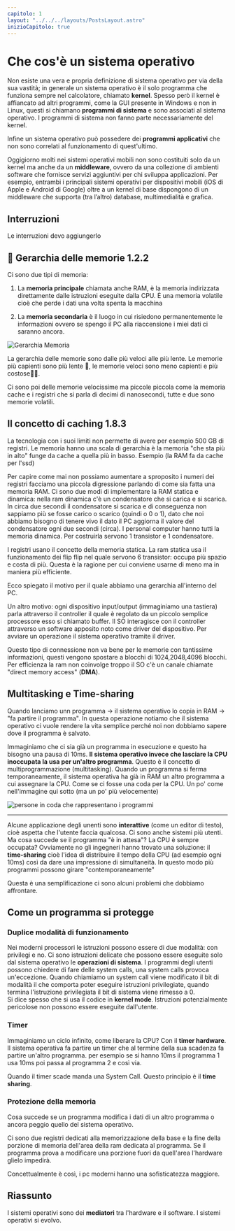 ```yaml
---
capitolo: 1
layout: "../../../layouts/PostsLayout.astro"
inizioCapitolo: true
---
```


# Che cos'è un sistema operativo

Non esiste una vera e propria definizione di sistema operativo per via della sua vastità; in generale
un sistema operativo è il solo programma che funziona sempre nel calcolatore, chiamato **kernel**.
Spesso però il kernel è affiancato ad altri programmi, come la GUI presente in Windows e non in Linux, questi si chiamano
**programmi di sistema** e sono associati al sistema operativo. I programmi di sistema non fanno parte necessariamente del kernel.

Infine un sistema operativo può possedere dei **programmi applicativi** che non sono correlati al funzionamento di quest'ultimo.

Oggigiorno molti nei sistemi operativi mobili non sono costituiti solo da un kernel ma anche da un **middleware**, ovvero da una collezione
di ambienti software che fornisce servizi aggiuntivi per chi
sviluppa applicazioni. Per esempio, entrambi i principali sistemi operativi per dispositivi mobili (iOS di Apple e Android di Google) oltre a un kernel di base dispongono di un middleware che supporta (tra l’altro) database, multimedialità e grafica.

## Interruzioni

Le interruzioni devo aggiungerlo

## 📝 Gerarchia delle memorie 1.2.2

Ci sono due tipi di memoria:

1. La **memoria principale** chiamata anche RAM, è la memoria indirizzata direttamente dalle istruzioni eseguite dalla CPU. È una memoria volatile cioè che perde i dati una volta spenta la macchina

2. La **memoria secondaria** è il luogo in cui risiedono permanentemente le informazioni ovvero se spengo il PC alla riaccensione i miei dati ci saranno ancora.

![Gerarchia Memoria](https://storage.googleapis.com/pubblico-sito-edoardo/gerarchia.png)

La gerarchia delle memorie sono dalle più veloci alle più lente. Le memorie più capienti sono più lente 🐌, le memorie veloci sono meno capienti e più costose🤑🫰.

Ci sono poi delle memorie velocissime ma piccole piccola come la memoria cache e i registri che si parla di decimi di nanosecondi, tutte e due sono memorie volatili.

## Il concetto di caching 1.8.3

La tecnologia con i suoi limiti non permette di avere per esempio 500 GB di registri.
Le memoria hanno una scala di gerarchia è la memoria "che sta più in alto" funge da cache a quella più in basso. Esempio (la RAM fa da cache per l'ssd)

Per capire come mai non possiamo aumentare a sproposito i numeri dei registri facciamo una piccola digressione parlando di come sia fatta una memoria RAM.
Ci sono due modi di implementare la RAM statica e dinamica:
nella ram dinamica c'è un condensatore che si carica e si scarica. In circa due secondi il condensatore si scarica e di conseguenza non sappiamo più se fosse carico o scarico (quindi o 0 o 1), dato che noi abbiamo bisogno di tenere vivo il dato il PC aggiorna il valore del condensatore ogni due secondi (circa). I personal computer hanno tutti la memoria dinamica. Per costruirla servono 1 transistor e 1 condensatore.

I registri usano il concetto della memoria statica. La ram statica usa il funzionamento dei flip flip nel quale servono 6 transistor: occupa più spazio e costa di più. Questa è la ragione per cui conviene usarne di meno ma in maniera più efficiente.

Ecco spiegato il motivo per il quale abbiamo una gerarchia all'interno del PC.

Un altro motivo: ogni dispositivo input/output (immaginiamo una tastiera) parla attraverso il controller il quale è regolato da un piccolo semplice processore esso si chiamato buffer. Il SO interagisce con il controller attraverso un software apposito noto come driver del dispositivo.
Per avviare un operazione il sistema operativo tramite il driver.

Questo tipo di connessione non va bene per le memorie con tantissime informazioni, questi vengono spostare a blocchi di 1024,2048,4096 blocchi. Per efficienza la ram non coinvolge troppo il SO c'è un canale chiamate "direct memory access" (**DMA**).

## Multitasking e Time-sharing

Quando lanciamo unn programma -> il sistema operativo lo copia in RAM -> "fa partire il programma". In questa operazione notiamo che il sistema operativo ci vuole rendere la vita semplice perché noi non dobbiamo sapere dove il programma è salvato.

Immaginiamo che ci sia già un programma in esecuzione e questo ha bisogno una pausa di 10ms. **Il sistema operativo invece che lasciare la CPU inoccupata la usa per un'altro programma**. Questo è il concetto di multiprogrammazione (multitasking). Quando un programma si ferma temporaneamente, il sistema operativa ha già in RAM un altro programma a cui assegnare la CPU. Come se ci fosse una coda per la CPU. Un po' come nell'immagine qui sotto (ma un po' più velocemente)

![persone in coda che rappresentano i programmi](https://c.tenor.com/9QhYEwBkNwYAAAAd/line-up-kasabian.gif)

---

Alcune applicazione degli unenti sono **interattive** (come un editor di testo), cioè aspetta che l'utente faccia qualcosa. Ci sono anche sistemi più utenti. Ma cosa succede se il programma "è in attesa"? La CPU è sempre occupata?
Ovviamente no gli ingegneri hanno trovato una soluzione: il **time-sharing** cioè l'idea di distribuire il tempo della CPU (ad esempio ogni 10ms) così da dare una impressione di simultaneità. In questo modo più programmi possono girare "contemporaneamente"

Questa è una semplificazione ci sono alcuni problemi che dobbiamo affrontare.

## Come un programma si protegge

### Duplice modalità di funzionamento

Nei moderni processori le istruzioni possono essere di due modalità: con privilegi e no. Ci sono istruzioni delicate che possono essere eseguite solo dal sistema operativo le **operazioni di sistema**. I programmi degli utenti possono chiedere di fare delle system calls, una system calls provoca un'eccezione.
Quando chiamiamo un system call viene modificato il bit di modalità il che comporta poter eseguire istruzioni privilegiate, quando termina l'istruzione privilegiata il bit di sistema viene rimesso a 0. <br/>
Si dice spesso che si usa il codice in **kernel mode**. Istruzioni potenzialmente pericolose non possono essere eseguite dall'utente.

### Timer

Immaginiamo un ciclo infinito, come liberare la CPU? Con il **timer hardware**. Il sistema operativa fa partire un timer che al termine della sua scadenza fa partire un'altro programma. per esempio se si hanno 10ms il programma 1 usa 10ms poi passa al programma 2 e così via.

Quando il timer scade manda una System Call. Questo principio è il **time sharing**.

### Protezione della memoria

Cosa succede se un programma modifica i dati di un altro programma o ancora peggio quello del sistema operativo.

Ci sono due registri dedicati alla memorizzazione della base e la fine della porzione di memoria dell'area della ram dedicata al programma. Se il programma prova a modificare una porzione fuori da quell'area l'hardware glielo impedirà.

Concettualmente è così, i pc moderni hanno una sofisticatezza maggiore.

## Riassunto

I sistemi operativi sono dei **mediatori** tra l'hardware e il software. I sistemi operativi si evolvo.
